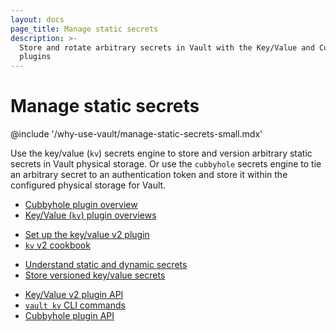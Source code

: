 ```yaml
---
layout: docs
page_title: Manage static secrets
description: >-
  Store and rotate arbitrary secrets in Vault with the Key/Value and Cubbyhole
  plugins
---
```


# Manage static secrets

@include '/why-use-vault/manage-static-secrets-small.mdx'


Use the key/value (`kv`) secrets engine to store and version arbitrary static
secrets in Vault physical storage. Or use the `cubbyhole` secrets engine to tie
an arbitrary secret to an authentication token and store it within the
configured physical storage for Vault.


<Tabs>
<Tab heading="Key concepts + Overviews" group="overviews">

- [Cubbyhole plugin overview](/vault/docs/secrets/cubbyhole)
- [Key/Value (`kv`) plugin overviews](/vault/docs/secrets/kv)

</Tab>
<Tab heading="Guides" group="guides">

- [Set up the key/value v2 plugin](/vault/docs/secrets/kv/kv-v2/setup)
- [`kv` v2 cookbook](/vault/docs/secrets/kv/kv-v2/cookbook/read-data)

</Tab>
<Tab heading="Tutorials" group="tutorials">

- [Understand static and dynamic secrets](/vault/tutorials/get-started/understand-static-dynamic-secrets)
- [Store versioned key/value secrets](/vault/tutorials/secrets-management/versioned-kv)

</Tab>
<Tab heading="References" group="reference">

- [Key/Value v2 plugin API ](/vault/api-docs/secret/kv/kv-v2)
- [`vault kv` CLI commands](/vault/docs/commands/kv)
- [Cubbyhole plugin API](/vault/api-docs/secret/cubbyhole)

</Tab>
</Tabs>
